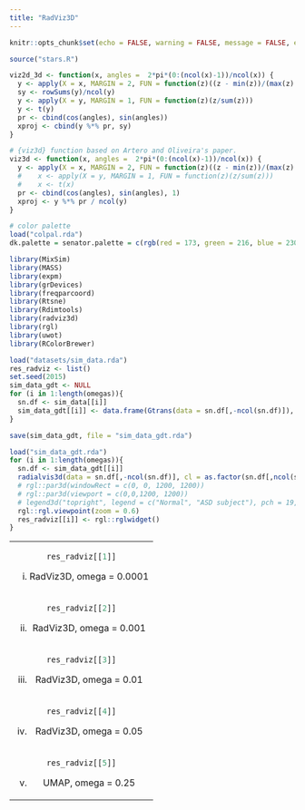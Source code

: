 ---
title: "RadViz3D"
---

<style type="text/css">
.main-container {
  max-width: 1500px;
  margin-left: auto;
  margin-right: auto;
}
</style>


```{r, echo=FALSE}
knitr::opts_chunk$set(echo = FALSE, warning = FALSE, message = FALSE, error = FALSE)
```

```{r}
source("stars.R")

viz2d_3d <- function(x, angles =  2*pi*(0:(ncol(x)-1))/ncol(x)) {
  y <- apply(X = x, MARGIN = 2, FUN = function(z)((z - min(z))/(max(z) - min(z))))
  sy <- rowSums(y)/ncol(y)
  y <- apply(X = y, MARGIN = 1, FUN = function(z)(z/sum(z)))
  y <- t(y)
  pr <- cbind(cos(angles), sin(angles))
  xproj <- cbind(y %*% pr, sy)
}

# {viz3d} function based on Artero and Oliveira's paper.
viz3d <- function(x, angles =  2*pi*(0:(ncol(x)-1))/ncol(x)) {
  y <- apply(X = x, MARGIN = 2, FUN = function(z)((z - min(z))/(max(z) - min(z))))
  #    x <- apply(X = y, MARGIN = 1, FUN = function(z)(z/sum(z)))
  #    x <- t(x)
  pr <- cbind(cos(angles), sin(angles), 1)
  xproj <- y %*% pr / ncol(y)
}

# color palette
load("colpal.rda")
dk.palette = senator.palette = c(rgb(red = 173, green = 216, blue = 230, max = 255), rgb(max = 255, red = 139, green = 0, blue = 0))

library(MixSim)
library(MASS)
library(expm)
library(grDevices)
library(freqparcoord)
library(Rtsne)
library(Rdimtools)
library(radviz3d)
library(rgl)
library(uwot)
library(RColorBrewer)

```


```{r, eval = F}
load("datasets/sim_data.rda")
res_radviz <- list()
set.seed(2015)
sim_data_gdt <- NULL
for (i in 1:length(omegas)){
  sn.df <- sim_data[[i]]
  sim_data_gdt[[i]] <- data.frame(Gtrans(data = sn.df[,-ncol(sn.df)]), class = sn.df[,ncol(sn.df)])
}

save(sim_data_gdt, file = "sim_data_gdt.rda")
```
```{r}
load("sim_data_gdt.rda")
for (i in 1:length(omegas)){
  sn.df <- sim_data_gdt[[i]]
  radialvis3d(data = sn.df[,-ncol(sn.df)], cl = as.factor(sn.df[,ncol(sn.df)]), domrp = T, doGtrans = F, lwd = 2, alpha = 0.35, pradius = 0.02, color = brewer.pal(5, "Paired"), message = F)
  # rgl::par3d(windowRect = c(0, 0, 1200, 1200))
  # rgl::par3d(viewport = c(0,0,1200, 1200))
  # legend3d("topright", legend = c("Normal", "ASD subject"), pch = 19, col = senator.palette, cex=0.8, inset=c(0.01))
  rgl::rgl.viewpoint(zoom = 0.6)
  res_radviz[[i]] <- rgl::rglwidget()
}
```


<table width="500" border="0" cellpadding="0">


<tr>
<td align="center" valign="center">
```{r}
res_radviz[[1]]
```
(i) RadViz3D, omega = 0.0001
<br />
</td>
</tr>

<tr>

<td align="center" valign="center">
```{r}
res_radviz[[2]]
```
(ii) RadViz3D, omega = 0.001
<br />
</td>
</tr>

<tr>


<td align="center" valign="center">
```{r}
res_radviz[[3]]
```
(iii) RadViz3D, omega = 0.01
<br />
</td>
</tr>

<tr>


<td align="center" valign="center">
```{r}
res_radviz[[4]]
```
(iv) RadViz3D, omega = 0.05
<br />
</td>
</tr>

<tr>


<td align="center" valign="center">
```{r}
res_radviz[[5]]
```
(v) UMAP, omega = 0.25
<br />
</td>
</tr>
</table>